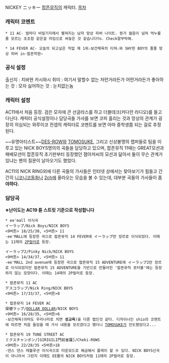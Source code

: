NICKEY ニッキー 
[[팝픈뮤직]]의 캐릭터.
[[목차]]
=== 캐릭터 코멘트 ===
 * 11 AC- 밤마다 비밀기지에서 펼쳐지는 남자 망상 피버 나이트. 뭔가 젊음이 넘쳐 억누를줄 모르는 초조함 같은걸 라임으로 써놓은 것 같습니다Yo. Check잘부탁해.

 * 14 FEVER AC- 오늘의 되고싶은 직업 제 1위☆보건체육의 티쳐☆와 SHY한 BOY의 줄줄 망상 피버 in·팝픈학원~

=== 공식 설정 ===
출신지 : 치바현 카시와시
취미 : 여기서 말할수 없는 저런거라든가 어떤거라든가
좋아하는 것 : 모자
싫어하는 것 : 눈치없는놈



=== 캐릭터 설정 ===
AC11에서 처음 등장. 검은 모자에 큰 선글라스를 하고 더블데크(커다란 라디오)를 들고다닌다. 캐릭터 공식설정이나 담당곡들 가사를 보면 코피 흘리는 것과 망상의 관계가 굉장히 의심되는 와루이코 컨셉의 캐릭터로 코멘트를 보면 아마 중학생쯤 되는 걸로 추정된다.

~~유명아티스트~~[[DES-ROW]]와 [[TOMOSUKE]], 그리고 신상불명의 랩퍼들로 팀을 이루고 있는 NICK BOYS명의의 곡들을 담당하고 있으며, 팝픈뮤직 11때는 GREAT모션과 패배모션이 팝픈뮤직 초기판부터 등장했던 잼아저씨의 모션과 닮아서 둘이 무슨 관계가 있냐는 팬의 질문이 날아오기도 했었다.

AC11의 NICK RING외에 다른 곡들의 가사들은 인터넷 상에서는 찾아보기가 힘들고 간간히 [[니코니코동화]]나 [[2ch]]에 올라오는 모습을 볼 수 있는데, 대부분 곡들의 가사들이 좀 '''야하다.'''


=== 담당곡 ===
'''※난이도는 AC19 튠 스트릿 기준으로 작성합니다'''

 * ee'mall 이식곡
 イーラップ/Nick Boys/NICK BOYS 
 <9버튼> 18/25/30, <5버튼> 11
 -ee'MALL에 등장한 곡으로 팝픈뮤직 14 FEVER에 イーラップ란 장르로 이식되었다. 이때는 11때의 [[2P컬러]]로 등장.

 イーラップ2/Pinky Nick/NICK BOYS
 <9버튼> 14/34/37, <5버튼> 11
 -ee'MALL 2nd avenue에 등장한 곡으로 팝픈뮤직 15 ADVENTURE에 イーラップ2란 장르로 이식되었지만 팝픈뮤직 15 ADVENTURE을 기반으로 만들어진 '팝픈뮤직 포터블'에는 등장하지 않는 모양이다. 이때는 14때의 2P컬러로 등장.

 * 팝픈뮤직 11 AC
 デスコラップ/Nick Ring/NICK BOYS
 <9버튼> 17/33/37, <5버튼>8

 * 팝픈뮤직 14 FEVER AC
 保健ラップ/[[DOLLAR DOLLAR]]/NICK BOYS
 <9버튼> 16/28/35, <5버튼>6
 -보건체육(아마도 우리나라로 치면 '''성교육''')을 다룬 랩인것 같다. 디자이너인 shio의 코멘트에 따르면 처음 들었을 때 가사 내용을 모르겠다고 했더니 [[TOMOSUKE]]가 안도했었다고...

 * 팝픈뮤직 19 TUNE STREET AC
 ミクスチャンポン/[GIRIGILI門前雀羅]/Cheki-ROWS
 <9버튼> 22/28/35 <5버튼>18 
 -댄스 댄스 레볼루션 이식곡으로 타운모드로 해금해서 플레이 할 수 있다. NICK BOYS신곡이 아니라서 그런지 이때도 EE몰의 NICK BOYS처럼 11때의 2P컬러로 등장.
